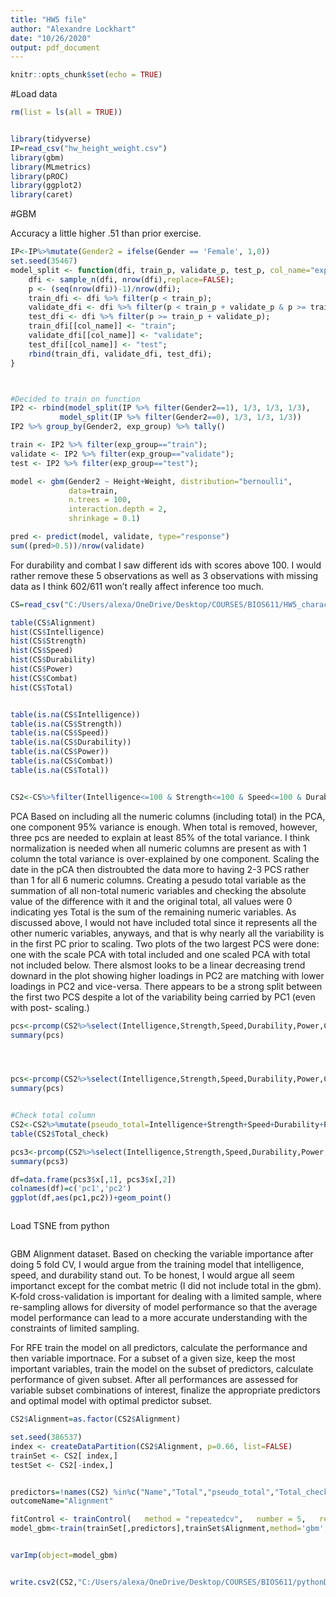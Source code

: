 ```yaml
---
title: "HW5 file"
author: "Alexandre Lockhart"
date: "10/26/2020"
output: pdf_document
---
```


```r
knitr::opts_chunk$set(echo = TRUE)
```


#Load data
```r

rm(list = ls(all = TRUE))


library(tidyverse)
IP=read_csv("hw_height_weight.csv")
library(gbm)
library(MLmetrics)
library(pROC)
library(ggplot2)
library(caret)
```
#GBM

Accuracy a little higher .51 than prior exercise.
```r

IP<-IP%>%mutate(Gender2 = ifelse(Gender == 'Female', 1,0))
set.seed(35467)
model_split <- function(dfi, train_p, validate_p, test_p, col_name="exp_group"){
    dfi <- sample_n(dfi, nrow(dfi),replace=FALSE);
    p <- (seq(nrow(dfi))-1)/nrow(dfi);
    train_dfi <- dfi %>% filter(p < train_p);
    validate_dfi <- dfi %>% filter(p < train_p + validate_p & p >= train_p);
    test_dfi <- dfi %>% filter(p >= train_p + validate_p);
    train_dfi[[col_name]] <- "train";
    validate_dfi[[col_name]] <- "validate";
    test_dfi[[col_name]] <- "test";
    rbind(train_dfi, validate_dfi, test_dfi);
}



#Decided to train on function
IP2 <- rbind(model_split(IP %>% filter(Gender2==1), 1/3, 1/3, 1/3),
           model_split(IP %>% filter(Gender2==0), 1/3, 1/3, 1/3))
IP2 %>% group_by(Gender2, exp_group) %>% tally()

train <- IP2 %>% filter(exp_group=="train");
validate <- IP2 %>% filter(exp_group=="validate");
test <- IP2 %>% filter(exp_group=="test");

model <- gbm(Gender2 ~ Height+Weight, distribution="bernoulli",
             data=train,
             n.trees = 100,
             interaction.depth = 2,
             shrinkage = 0.1)

pred <- predict(model, validate, type="response")
sum((pred>0.5))/nrow(validate)
```
For durability and combat I saw different ids with scores above 100.  I would rather remove these 5 observations as well as 3 observations with missing data as I think 602/611 won't really affect inference too much. 
```r
CS=read_csv("C:/Users/alexa/OneDrive/Desktop/COURSES/BIOS611/HW5_characters_stats.csv")

table(CS$Alignment)
hist(CS$Intelligence)
hist(CS$Strength)
hist(CS$Speed)
hist(CS$Durability)
hist(CS$Power)
hist(CS$Combat)
hist(CS$Total)


table(is.na(CS$Intelligence))
table(is.na(CS$Strength))
table(is.na(CS$Speed))
table(is.na(CS$Durability))
table(is.na(CS$Power))
table(is.na(CS$Combat))
table(is.na(CS$Total))


CS2<-CS%>%filter(Intelligence<=100 & Strength<=100 & Speed<=100 & Durability<=100 & Power<=100 & Combat<=100 )%>% drop_na()


```


PCA
Based on including all the numeric columns (including total) in the PCA, one component 95% variance is enough.  When total is removed, however, three pcs are needed to explain at least 85% of the total variance.  I think normalization is needed when all numeric columns are present as with 1 column the total variance is over-explained by one component. Scaling the date in the pCA then distroubted the data more to having 2-3 PCS rather than 1 for all 6 numeric columns.  Creating a pesudo total variable as the summation of all non-total numeric variables and checking the absolute value of the difference with it and the original total, all values were 0 indicating yes Total is the sum of the remaining numeric variables.  As discussed above, I would not have included total since it represents all the other numeric variables, anyways, and that is why nearly all the variability is in the first PC prior to scaling.  Two plots of the two largest PCS were done: one with the scale PCA with total included and one scaled PCA with total not included below. There alsmost looks to be a linear decreasing trend downard in the plot showing higher loadings in PC2 are matching with lower loadings in PC2 and vice-versa.  There appears to be a strong split between the first two PCS despite a lot of the variability being carried by PC1 (even with post- scaling.)


```r

pcs<-prcomp(CS2%>%select(Intelligence,Strength,Speed,Durability,Power,Combat,Total))
summary(pcs)




pcs<-prcomp(CS2%>%select(Intelligence,Strength,Speed,Durability,Power,Combat,Total),scale=TRUE)
summary(pcs)


#Check total column
CS2<-CS2%>%mutate(pseudo_total=Intelligence+Strength+Speed+Durability+Power+Combat,Total_check=abs(Total-pseudo_total))
table(CS2$Total_check)

pcs3<-prcomp(CS2%>%select(Intelligence,Strength,Speed,Durability,Power,Combat),scale=TRUE)
summary(pcs3)

df=data.frame(pcs3$x[,1], pcs3$x[,2])
colnames(df)=c('pc1','pc2')
ggplot(df,aes(pc1,pc2))+geom_point()



```

Load TSNE from python

```r



```
GBM
Alignment dataset.  Based on checking the variable importance after doing 5 fold CV, I would argue from the training model that intelligence, speed, and durability stand out.  To be honest, I would argue all seem importanct except for the combat metric (I did not include total in the gbm).  K-fold cross-validation is important for dealing with a limited sample, where re-sampling allows for diversity of model performance so that the average model performance can lead to a more accurate understanding with the constraints of limited sampling.  

For RFE train the model on all predictors, calculate the performance and then variable importnace.  For a subset of a given size, keep the most important variables, train the model on the subset of predictors, calculate performance of given subset.  After all performances are assessed for variable subset combinations of interest, finalize the appropriate predictors and optimal model with optimal predictor subset.

```r
CS2$Alignment=as.factor(CS2$Alignment)

set.seed(386537)
index <- createDataPartition(CS2$Alignment, p=0.66, list=FALSE) 
trainSet <- CS2[ index,] 
testSet <- CS2[-index,]


predictors=!names(CS2) %in%c("Name","Total","pseudo_total","Total_check","Alignment")
outcomeName="Alignment"

fitControl <- trainControl(   method = "repeatedcv",   number = 5,   repeats = 5)
model_gbm<-train(trainSet[,predictors],trainSet$Alignment,method='gbm',trControl=fitControl)


varImp(object=model_gbm)


write.csv2(CS2,"C:/Users/alexa/OneDrive/Desktop/COURSES/BIOS611/pythonDS.csv",sep=',')

```